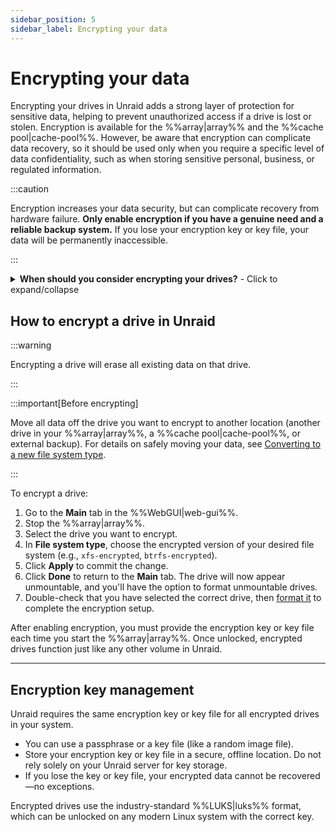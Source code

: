 ```yaml
---
sidebar_position: 5
sidebar_label: Encrypting your data
---
```


# Encrypting your data

Encrypting your drives in Unraid adds a strong layer of protection for sensitive data, helping to prevent unauthorized access if a drive is lost or stolen. Encryption is available for the %%array|array%% and the %%cache pool|cache-pool%%. However, be aware that encryption can complicate data recovery, so it should be used only when you require a specific level of data confidentiality, such as when storing sensitive personal, business, or regulated information.

:::caution

Encryption increases your data security, but can complicate recovery from hardware failure. **Only enable encryption if you have a genuine need and a reliable backup system.** If you lose your encryption key or key file, your data will be permanently inaccessible.

:::

<details>
  <summary><strong>When should you consider encrypting your drives?</strong> - Click to expand/collapse</summary>

  - You store confidential, regulated, or sensitive data on your Unraid server.
  - You are concerned about data theft if a drive is physically removed or stolen.
  - You need to comply with organizational or legal data protection requirements.

  If you use Unraid mainly for home media or non-sensitive files, encryption may not be necessary and can complicate troubleshooting and recovery.

</details>

## How to encrypt a drive in Unraid

:::warning

Encrypting a drive will erase all existing data on that drive.

:::

:::important[Before encrypting]

Move all data off the drive you want to encrypt to another location (another drive in your %%array|array%%, a %%cache pool|cache-pool%%, or external backup). For details on safely moving your data, see [Converting to a new file system type](../../using-unraid-to/manage-storage/file-systems.mdx#converting-to-a-new-file-system-type).

:::

To encrypt a drive:

1. Go to the **Main** tab in the %%WebGUI|web-gui%%.
2. Stop the %%array|array%%.
3. Select the drive you want to encrypt.
4. In **File system type**, choose the encrypted version of your desired file system (e.g., `xfs-encrypted`, `btrfs-encrypted`).
5. Click **Apply** to commit the change.
6. Click **Done** to return to the **Main** tab. The drive will now appear unmountable, and you'll have the option to format unmountable drives.
7. Double-check that you have selected the correct drive, then [format it](../../using-unraid-to/manage-storage/file-systems.mdx#creating-a-file-system-formatting) to complete the encryption setup.

After enabling encryption, you must provide the encryption key or key file each time you start the %%array|array%%. Once unlocked, encrypted drives function just like any other volume in Unraid.

---

## Encryption key management

Unraid requires the same encryption key or key file for all encrypted drives in your system.

- You can use a passphrase or a key file (like a random image file).
- Store your encryption key or key file in a secure, offline location. Do not rely solely on your Unraid server for key storage.
- If you lose the key or key file, your encrypted data cannot be recovered—no exceptions.

Encrypted drives use the industry-standard %%LUKS|luks%% format, which can be unlocked on any modern Linux system with the correct key.
